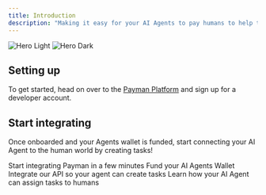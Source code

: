 ```yaml
---
title: Introduction
description: "Making it easy for your AI Agents to pay humans to help them get work done"
---
```


<img
  className="block dark:hidden rounded-xl"
  src="/images/payman-intro-light.png"
  alt="Hero Light"
/>
<img
  className="hidden dark:block rounded-xl"
  src="/images/payman-intro-dark.png"
  alt="Hero Dark"
/>

## Setting up

To get started, head on over to the <a href="https://app.paymanai.com">Payman Platform</a> and sign up for a developer account.

## Start integrating

Once onboarded and your Agents wallet is funded, start connecting your AI Agent to the human world by creating tasks!

<CardGroup cols={2}>
  <Card title="Quickstart" icon="forward-fast" href="/main/quickstart">
    Start integrating Payman in a few minutes
  </Card>
  <Card
    title="Funding Agent Wallet"
    icon="money-check-dollar"
    href="/capabilities/funding-ai-wallet"
  >
    Fund your AI Agents Wallet
  </Card>
  <Card title="Create a Task" icon="code" href="/capabilities/creating-task">
    Integrate our API so your agent can create tasks
  </Card>
  <Card
    title="Assign Tasks"
    icon="list-check"
    href="/capabilities/task-assignments"
  >
    Learn how your AI Agent can assign tasks to humans
  </Card>
</CardGroup>
